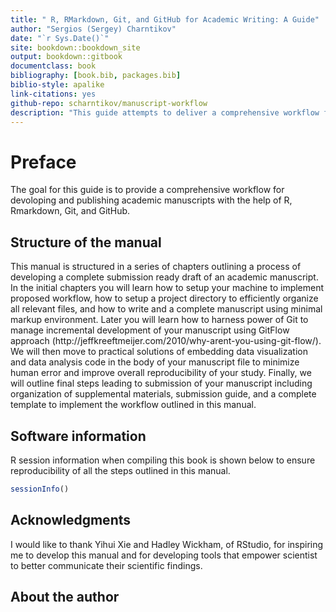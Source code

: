 ---
title: " R, RMarkdown, Git, and GitHub for Academic Writing: A Guide"
author: "Sergios (Sergey) Charntikov"
date: "`r Sys.Date()`"
site: bookdown::bookdown_site
output: bookdown::gitbook
documentclass: book
bibliography: [book.bib, packages.bib]
biblio-style: apalike
link-citations: yes
github-repo: scharntikov/manuscript-workflow
description: "This guide attempts to deliver a comprehensive workflow for devoloping and publishing of academic manuscripts with the help of R, Rmarkdown, Git, and GitHub."
---

# Preface

The goal for this guide is to provide a comprehensive workflow for devoloping and publishing academic manuscripts with the help of R, Rmarkdown, Git, and GitHub.

## Structure of the manual

This manual is structured in a series of chapters outlining a process of developing a complete submission ready draft of an academic manuscript. In the initial chapters you will learn how to setup your machine to implement proposed workflow, how to setup a project directory to efficiently organize all relevant files, and how to write and a complete manuscript using minimal markup environment. Later you will learn how to harness power of Git to manage incremental development of your manuscript using GitFlow approach (http://jeffkreeftmeijer.com/2010/why-arent-you-using-git-flow/). We will then move to practical solutions of embedding data visualization and data analysis code in the body of your manuscript file to minimize human error and improve overall reproducibility of your study. Finally, we will outline final steps leading to submission of your manuscript including organization of supplemental materials, submission guide, and a complete template to implement the workflow outlined in this manual.


## Software information

R session information when compiling this book is shown below to ensure reproducibility of all the steps outlined in this manual.

```{r}
sessionInfo()
```

## Acknowledgments

I would like to thank Yihui Xie and Hadley Wickham, of RStudio, for inspiring me to develop this manual and for developing tools that empower scientist to better communicate their scientific findings. 

## About the author
